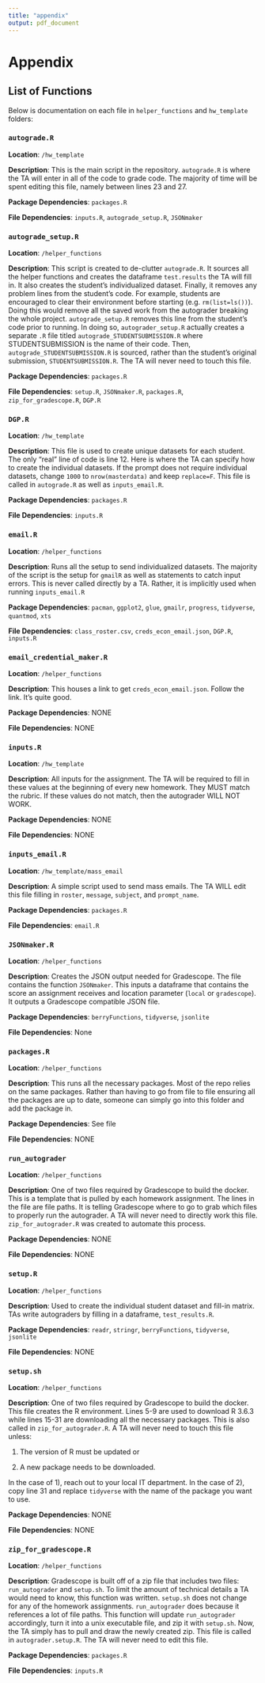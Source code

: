 ```yaml
---
title: "appendix"
output: pdf_document
---
```


\appendix 

# Appendix

## List of Functions

Below is documentation on each file in `helper_functions` and `hw_template` folders:

### `autograde.R`

**Location**: `/hw_template`

**Description**: This is the main script in the repository. `autograde.R` is where the TA will enter in all of the code to grade code. The majority of time will be spent editing this file, namely between lines 23 and 27.

**Package Dependencies**: `packages.R`

**File Dependencies**: `inputs.R`, `autograde_setup.R`, `JSONmaker`

### `autograde_setup.R`

**Location**: `/helper_functions`

**Description**: This script is created to de-clutter `autograde.R`. It sources all the helper functions and creates the dataframe `test.results` the TA will fill in. It also creates the student's individualized dataset. Finally, it removes any problem lines from the student's code. For example, students are encouraged to clear their environment before starting (e.g. `rm(list=ls())`). Doing this would remove all the saved work from the autograder breaking the whole project. `autograde_setup.R` removes this line from the student's code prior to running. In doing so, `autograder_setup.R` actually creates a separate `.R` file titled `autograde_STUDENTSUBMISSION.R` where STUDENTSUBMISSION is the name of their code. Then, `autograde_STUDENTSUBMISSION.R` is sourced, rather than the student's original submission, `STUDENTSUBMISSION.R`. The TA will never need to touch this file.

**Package Dependencies**: `packages.R`

**File Dependencies**: `setup.R`, `JSONmaker.R`, `packages.R`, `zip_for_gradescope.R`, `DGP.R`


### `DGP.R`

**Location**: `/hw_template`

**Description**: This file is used to create unique datasets for each student. The only "real" line of code is line 12. Here is where the TA can specify how to create the individual datasets. If the prompt does not require individual datasets, change `1000` to `nrow(masterdata)` and keep `replace=F`. This file is called in `autograde.R` as well as `inputs_email.R`.

**Package Dependencies**: `packages.R`

**File Dependencies**: `inputs.R`

### `email.R`

**Location**: `/helper_functions`

**Description**: Runs all the setup to send individualized datasets. The majority of the script is the setup for `gmailR` as well as statements to catch input errors. This is never called directly by a TA. Rather, it is implicitly used when running `inputs_email.R`

**Package Dependencies**: `pacman`, `ggplot2`, `glue`, `gmailr`, `progress`, `tidyverse`, `quantmod`, `xts`

**File Dependencies**: `class_roster.csv`, `creds_econ_email.json`, `DGP.R`, `inputs.R`

### `email_credential_maker.R`

**Location**: `/helper_functions`

**Description**: This houses a link to get `creds_econ_email.json`. Follow the link. It's quite good.

**Package Dependencies**: NONE

**File Dependencies**: NONE

### `inputs.R`

**Location**: `/hw_template`

**Description**: All inputs for the assignment. The TA will be required to fill in these values at the beginning of every new homework. They MUST match the rubric. If these values do not match, then the autograder WILL NOT WORK.

**Package Dependencies**: NONE

**File Dependencies**: NONE


### `inputs_email.R`

**Location**: `/hw_template/mass_email`

**Description**: A simple script used to send mass emails. The TA WILL edit this file filling in `roster`, `message`, `subject`, and `prompt_name`. 

**Package Dependencies**: `packages.R`

**File Dependencies**: `email.R`


### `JSONmaker.R`

**Location**: `/helper_functions`

**Description**: Creates the JSON output needed for Gradescope. The file contains the function `JSONmaker`. This inputs a dataframe that contains the score an assignment receives and location parameter (`local` or `gradescope`). It outputs a Gradescope compatible JSON file.

**Package Dependencies**: `berryFunctions`, `tidyverse`, `jsonlite`

**File Dependencies**: None

### `packages.R`

**Location**: `/helper_functions`

**Description**: This runs all the necessary packages. Most of the repo relies on the same packages. Rather than having to go from file to file ensuring all the packages are up to date, someone can simply go into this folder and add the package in.

**Package Dependencies**: See file

**File Dependencies**: NONE

### `run_autograder`

**Location**: `/helper_functions`

**Description**: One of two files required by Gradescope to build the docker. This is a template that is pulled by each homework assignment. The lines in the file are file paths. It is telling Gradescope where to go to grab which files to properly run the autograder. A TA will never need to directly work this file. `zip_for_autograder.R` was created to automate this process.

**Package Dependencies**: NONE

**File Dependencies**: NONE

### `setup.R`

**Location**: `/helper_functions`

**Description**: Used to create the individual student dataset and fill-in matrix. TAs write autograders by filling in a dataframe, `test_results.R`. 

**Package Dependencies**: `readr`, `stringr`, `berryFunctions`, `tidyverse`, `jsonlite`

**File Dependencies**: NONE

### `setup.sh`

**Location**: `/helper_functions`

**Description**: One of two files required by Gradescope to build the docker. This file creates the R environment. Lines 5-9 are used to download R 3.6.3 while lines 15-31 are downloading all the necessary packages. This is also called in `zip_for_autograder.R`. A TA will never need to touch this file unless:

1) The version of R must be updated or

2) A new package needs to be downloaded.

In the case of 1), reach out to your local IT department. In the case of 2), copy line 31 and replace `tidyverse` with the name of the package you want to use.

**Package Dependencies**: NONE

**File Dependencies**: NONE

### `zip_for_gradescope.R`

**Location**: `/helper_functions`

**Description**: Gradescope is built off of a zip file that includes two files: `run_autograder` and `setup.sh`. To limit the amount of technical details a TA would need to know, this function was written. `setup.sh` does not change for any of the homework assignments. `run_autograder` does because it references a lot of file paths. This function will update `run_autograder` accordingly, turn it into a unix executable file, and zip it with `setup.sh`. Now, the TA simply has to pull and draw the newly created zip. This file is called in `autograder.setup.R`. The TA will never need to edit this file.

**Package Dependencies**: `packages.R`

**File Dependencies**: `inputs.R`

